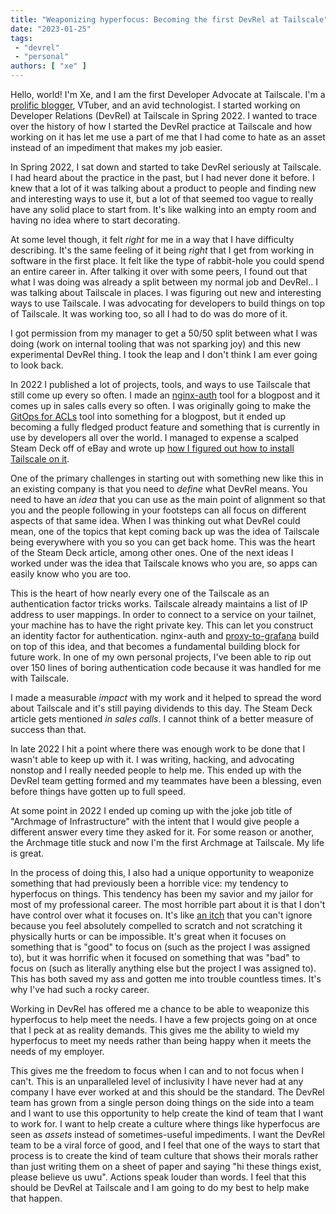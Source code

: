 ```yaml
---
title: "Weaponizing hyperfocus: Becoming the first DevRel at Tailscale"
date: "2023-01-25"
tags:
 - "devrel"
 - "personal"
authors: [ "xe" ]
---
```



Hello, world! I'm Xe, and I am the first Developer Advocate at
Tailscale. I'm a [prolific blogger](https://xeiaso.net/blog), VTuber,
and an avid technologist. I started working on Developer Relations
(DevRel) at Tailscale in Spring 2022. I wanted to trace over the
history of how I started the DevRel practice at Tailscale and how
working on it has let me use a part of me that I had come to hate as
an asset instead of an impediment that makes my job easier.

<HeroImage name="teyvat-utopia" desc="landscape, fuji-san, pagodas, space needle" width={1280} height={512} generator="Waifu Diffusion v1.3" />

In Spring 2022, I sat down and started to take DevRel seriously at
Tailscale. I had heard about the practice in the past, but I had never
done it before. I knew that a lot of it was talking about a product to
people and finding new and interesting ways to use it, but a lot of
that seemed too vague to really have any solid place to start from.
It's like walking into an empty room and having no idea where to start
decorating.

At some level though, it felt _right_ for me in a way that I have
difficulty describing. It's the same feeling of it being _right_ that
I get from working in software in the first place. It felt like the
type of rabbit-hole you could spend an entire career in. After talking
it over with some peers, I found out that what I was doing was already
a split between my normal job and DevRel.. I was talking about
Tailscale in places. I was figuring out new and interesting ways to
use Tailscale. I was advocating for developers to build things on top
of Tailscale. It was working too, so all I had to do was do more of
it.

I got permission from my manager to get a 50/50 split between what I
was doing (work on internal tooling that was not sparking joy) and
this new experimental DevRel thing. I took the leap and I don't think
I am ever going to look back.

In 2022 I published a lot of projects, tools, and ways to use
Tailscale that still come up every so often. I made an
[nginx-auth](https://tailscale.com/blog/tailscale-auth-nginx/) tool
for a blogpost and it comes up in sales calls every so often. I was
originally going to make the [GitOps for
ACLs](https://tailscale.com/blog/gitops-acls/) tool into something for
a blogpost, but it ended up becoming a fully fledged product feature
and something that is currently in use by developers all over the
world. I managed to expense a scalped Steam Deck off of eBay and wrote
up [how I figured out how to install Tailscale on
it](https://tailscale.com/blog/steam-deck/).

One of the primary challenges in starting out with something new like
this in an existing company is that you need to _define_ what DevRel
means. You need to have an _idea_ that you can use as the main point
of alignment so that you and the people following in your footsteps
can all focus on different aspects of that same idea. When I was
thinking out what DevRel could mean, one of the topics that kept
coming back up was the idea of Tailscale being everywhere with you so
you can get back home. This was the heart of the Steam Deck article,
among other ones. One of the next ideas I worked under was the idea
that Tailscale knows who you are, so apps can easily know who you are
too.

This is the heart of how nearly every one of the Tailscale as an
authentication factor tricks works. Tailscale already maintains a list
of IP address to user mappings. In order to connect to a service on
your tailnet, your machine has to have the right private key. This
can let you construct an identity factor for authentication.
nginx-auth and
[proxy-to-grafana](https://tailscale.com/blog/grafana-auth/) build on
top of this idea, and that becomes a fundamental building block for
future work. In one of my own personal projects, I've been able to rip
out over 150 lines of boring authentication code because it was
handled for me with Tailscale.

I made a measurable _impact_ with my work and it helped to spread the
word about Tailscale and it's still paying dividends to this day. The
Steam Deck article gets mentioned _in sales calls_. I cannot think of
a better measure of success than that.

In late 2022 I hit a point where there was enough work to be done that
I wasn't able to keep up with it. I was writing, hacking, and
advocating nonstop and I really needed people to help me. This ended
up with the DevRel team getting formed and my teammates have been a
blessing, even before things have gotten up to full speed.

At some point in 2022 I ended up coming up with
the joke job title of "Archmage of Infrastructure" with the intent
that I would give people a different answer every time they asked for
it. For some reason or another, the Archmage title stuck and now I'm
the first Archmage at Tailscale. My life is great.

In the process of doing this, I also had a unique opportunity to
weaponize something that had previously been a horrible vice: my
tendency to hyperfocus on things. This tendency has been my savior and
my jailor for most of my professional career. The most horrible part
about it is that I don't have control over what it focuses on. It's
like [an itch](https://xeiaso.net/blog/the-itch-2020-10-11) that you
can't ignore because you feel absolutely compelled to scratch and not
scratching it physically hurts or can be impossible. It's great when
it focuses on something that is "good" to focus on (such as the
project I was assigned to), but it was horrific when it focused on
something that was "bad" to focus on (such as literally anything else
but the project I was assigned to). This has both saved my ass and
gotten me into trouble countless times. It's why I've had such a rocky
career.

Working in DevRel has offered me a chance to be able to weaponize this
hyperfocus to help meet the needs. I have a few projects going on at
once that I peck at as reality demands. This gives me the ability to
wield my hyperfocus to meet my needs rather than being happy when it
meets the needs of my employer.

This gives me the freedom to focus when I can and to not focus when I
can't. This is an unparalleled level of inclusivity I have never had
at any company I have ever worked at and this should be the standard.
The DevRel team has grown from a single person doing things on the
side into a team and I want to use this opportunity to help create the
kind of team that I want to work for. I want to help create a culture
where things like hyperfocus are seen as _assets_ instead of
sometimes-useful impediments. I want the DevRel team to be a viral
force of good, and I feel that one of the ways to start that process
is to create the kind of team culture that shows their morals rather
than just writing them on a sheet of paper and saying "hi these things
exist, please believe us uwu". Actions speak louder than words. I feel
that this should be DevRel at Tailscale and I am going to do my best
to help make that happen.
